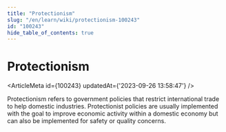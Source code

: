 ```yaml
---
title: "Protectionism"
slug: "/en/learn/wiki/protectionism-100243"
id: "100243"
hide_table_of_contents: true
---
```



# Protectionism

<ArticleMeta id={100243} updatedAt={'2023-09-26 13:58:47'} />
<div className='border-solid border-b border-t-0 my-4 border-[var(--ifm-color-gray-300)]' />

Protectionism refers to government policies that restrict international trade to help domestic industries. Protectionist policies are usually implemented with the goal to improve economic activity within a domestic economy but can also be implemented for safety or quality concerns.
